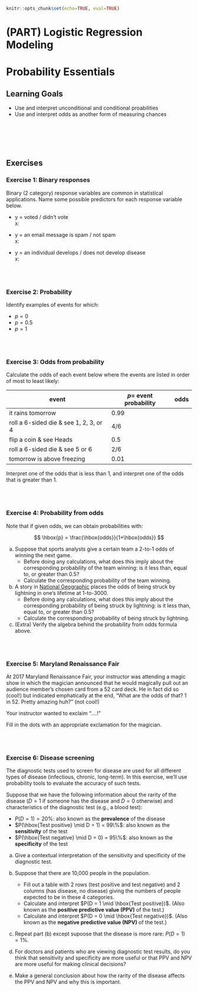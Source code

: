 ```r
knitr::opts_chunk$set(echo=TRUE, eval=TRUE)
```

# (PART) Logistic Regression Modeling {-}

# Probability Essentials

## Learning Goals {-}

- Use and interpret unconditional and conditional proabilities
- Use and interpret odds as another form of measuring chances

<br><br><br><br>

## Exercises {-}

### Exercise 1: Binary responses {-}

Binary (2 category) response variables are common in statistical applications. Name some possible predictors for each response variable below.

- y = voted / didn't vote    
    x:

- y = an email message is spam / not spam    
    x:

- y = an individual develops / does not develop disease    
    x:

<br><br>

### Exercise 2: Probability {-}

Identify examples of events for which:

- $p = 0$
- $p = 0.5$
- $p = 1$

<br><br>

### Exercise 3: Odds from probability {-}

Calculate the odds of each event below where the events are listed in order of most to least likely:

|**event**|$p =$ **event probability**|**odds**|
|-----------|-----------------------------|----------|
|it rains tomorrow|0.99| |
|roll a 6-sided die & see 1, 2, 3, or 4|4/6| |
|flip a coin & see Heads|0.5| |
|roll a 6-sided die & see 5 or 6|2/6| |
|tomorrow is above freezing|0.01| |

Interpret one of the odds that is less than 1, and interpret one of the odds that is greater than 1.

<br><br>

### Exercise 4: Probability from odds {-}

Note that if given odds, we can obtain probabilities with:

$$ \hbox{p} = \frac{\hbox{odds}}{1+\hbox{odds}} $$

a. Suppose that sports analysts give a certain team a 2-to-1 odds of winning the next game.
    - Before doing any calculations, what does this imply about the corresponding probability of the team winning: is it less than, equal to, or greater than 0.5?
    - Calculate the corresponding probability of the team winning.

b. A story in [National Geographic](https://news.nationalgeographic.com/news/2004/06/flash-facts-about-lightning/) places the odds of being struck by lightning in one's lifetime at 1-to-3000.
    - Before doing any calculations, what does this imply about the corresponding probability of being struck by lightning: is it less than, equal to, or greater than 0.5?
    - Calculate the corresponding probability of being struck by lightning.

c. (Extra) Verify the algebra behind the probability from odds formula above.

<br><br>

### Exercise 5: Maryland Renaissance Fair {-}

At 2017 Maryland Renaissance Fair, your instructor was attending a magic show in which the magician announced that he would magically pull out an audience member's chosen card from a 52 card deck. He in fact did so (cool!) but indicated emphatically at the end, "What are the odds of that? 1 in 52. Pretty amazing huh?" (not cool!)

Your instructor wanted to exclaim "....!"

Fill in the dots with an appropriate exclamation for the magician.

<br><br>

### Exercise 6: Disease screening {-}

The diagnostic tests used to screen for disease are used for all different types of disease (infectious, chronic, long-term). In this exercise, we'll use probability tools to evaluate the accuracy of such tests.

Suppose that we have the following information about the rarity of the disease ($D = 1$ if someone has the disease and $D = 0$ otherwise) and characteristics of the diagnostic test (e.g., a blood test):

- $P(D = 1) = 20\%$: also known as the **prevalence** of the disease
- $P(\hbox{Test positive} \mid D = 1) = 99\%$: also known as the **sensitivity** of the test
- $P(\hbox{Test negative} \mid D = 0) = 95\%$: also known as the **specificity** of the test


a. Give a contextual interpretation of the sensitivity and specificity of the diagnostic test.

b. Suppose that there are 10,000 people in the population.
    - Fill out a table with 2 rows (test positive and test negative) and 2 columns (has disease, no disease) giving the numbers of people expected to be in these 4 categories.
    - Calculate and interpret $P(D = 1 \mid \hbox{Test positive})$. (Also known as the **positive predictive value (PPV)** of the test.)
    - Calculate and interpret $P(D = 0 \mid \hbox{Test negative})$. (Also known as the **negative predictive value (NPV)** of the test.)

c. Repeat part (b) except supoose that the disease is more rare: $P(D = 1) = 1\%$.

d. For doctors and patients who are viewing diagnostic test results, do you think that sensitivity and specificity are more useful or that PPV and NPV are more useful for making clinical decisions?

e. Make a general conclusion about how the rarity of the disease affects the PPV and NPV and why this is important.







